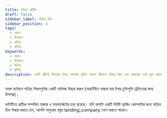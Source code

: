 ```yaml
---
title: সক্রিয় প্রতীক
draft: false
sidebar_label: সক্রিয় চিহ্ন
sidebar_position: 3
tags:
  - কোড
  - উদাহরণ
  - সক্রিয়
  - প্রতীক
keywords:
  - কোড
  - উদাহরণ
  - সক্রিয়
  - প্রতীক
description: একটি API উদাহরণ দিয়ে আপনার ট্রেডিং অ্যাপে কীভাবে সক্রিয় চিহ্ন এবং বাজারের তথ্য যুক্ত করবেন তা শিখুন।
---
```



সমস্ত বর্তমানে সক্রিয় সিম্বলগুলির একটি তালিকা উদ্ধার করুন (অন্তর্নিহিত বাজার যার উপর চুক্তিগুলি ট্রেডিংয়ের জন্য উপলব্ধ)।

<SandboxIframe sandbox={sandboxes.active_symbols} />

ডাটাটিতে প্রতীক সম্পর্কিত বাজার ও সাবমার্কেটের তথ্য রয়েছে। যদি আপনি একটি নির্দিষ্ট ল্যান্ডিং কোম্পানির জন্য সক্রিয় চিহ্ন উদ্ধার করতে চান, আপনি অনুরোধ বস্তুর landing_company যোগ করতে পারেন।
